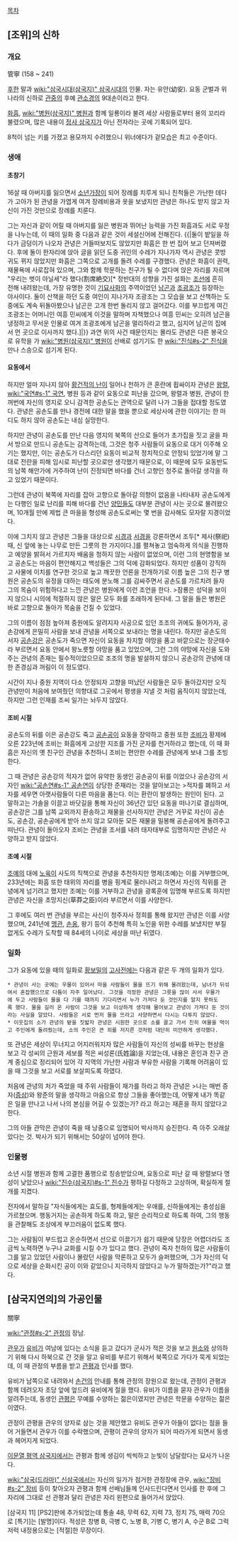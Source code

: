 [[목차]]

== [조위]의 신하 ==
=== 개요 ===
管寧
(158 ~ 241)

[[후한]] 말과 [[wiki:"삼국시대(삼국지)" 삼국시대]]의 인물. 자는 유안(幼安). 요동 군벌과 위나라의 신하로 [[관중]]의 후예 [[관소경]]의 9대손이라고 한다.

[[화흠]], [[wiki:"병원(삼국지)" 병원]]과 함께 일룡이라 불려 세상 사람들로부터 용의 꼬리라 불렸으며, 많은 내용이 [[정사 삼국지]]가 아닌 전자라는 곳에 기록되어 있다.

8척이 넘는 키를 가졌고 용모까지 수려했으니 위너에다가 겉모습은 최고 수준이다.

=== 생애 ===
==== 초창기 ====
16살 때 아버지를 잃으면서 [[소년가장]]이 되어 장례를 치루게 되니 친척들은 가난한 데다가 고아가 된 관녕을 가엽게 여겨 장례비용과 옷을 보냈지만 관녕은 하나도 받지 않고 자신이 가진 것만으로 장례를 치룬다.

그는 자신과 같이 어릴 때 아버지를 잃은 병원과 뛰어난 능력을 가진 화흠과도 서로 우정을 나누는데, 이 때의 일화 중 다음과 같은 것이 세설신어에 전해진다.
{{|둘이 밭일을 하다가 금덩이가 나오자 관녕은 거들떠보지도 않았지만 화흠은 한 번 집어 보고 던져버렸다. 후에 둘이 한자리에 앉아 글을 읽던 도중 귀인의 수레가 지나가자 역시 관녕은 콧방귀도 뀌지 않았지만 화흠은 그쪽으로 고개를 돌려 수레를 구경했다. 관녕은 화흠이 권력, 재물욕에 사로잡혀 있으며, 그와 함께 학문하는 친구가 될 수 없다며 앉은 자리를 자르며 "우리는 벗이 아닐세"라 했다(割席絶交)[* 정반대의 성향을 가진 설화는 [[조선]]에 흔히 전해 내려왔는데, 가장 유명한 것이 [[기묘사화]]의 주역이었던 [[남곤]]과 [[조광조]]가 등장하는 야사이다. 둘이 산책을 하던 도중 여인이 지나가자 조광조는 그 모습을 보고 산책하는 도중에도 계속 뒤돌아봤으나 남곤은 고개 한번 돌리지 않고 걸어갔다. 이를 부끄럽게 여긴 조광조는 어머니인 여흥 민씨에게 이것을 말하며 자책했으나 여흥 민씨는 오히려 남곤을 냉정하고 무서운 인물로 여겨 조광조에게 남곤을 멀리하라고 했고, 심지어 남곤의 집에서 먼 곳으로 이사까지 했다.]|}}
과연 위의 사건 때문인지는 몰라도 관녕은 다른 봉국으로 유학을 가 [[wiki:"병원(삼국지)" 병원]]이 선배로 섬기기도 한 [[wiki:"진식#s-2" 진식]]을 만나 스승으로 섬기게 된다.

==== 요동에서 ====
하지만 얼마 지나지 않아 [[황건적의 난]]이 일어나 천하가 큰 혼란에 휩싸이자 관녕은 [[왕렬]], [[wiki:"국연#s-1" 국연]], 병원 등과 같이 요동으로 피난을 갔으며, 왕렬과 병원, 관녕이 한꺼번에 자신의 영지로 오니 감격한 공손도는 관역으로 달려 나가 그들을 접대할 정도였다. 관녕은 공손도를 만나 경전에 대한 말을 했을 뿐으로 세상사에 관한 이야기는 한 마디도 하지 않아 공손도는 내심 실망한다. 

하지만 관녕이 공손도를 만난 다음 영지의 북쪽의 산으로 들어가 초가집을 짓고 굴을 파서 방으로 만드니 공손도는 감격하는데, 그것은 청주 사람들이 요동으로 대거 이주해 오기는 했지만, 이는 공손도가 다스리던 요동이 비교적 정치적으로 안정되 있었기에 말 그대로 전란을 피해 임시로 피난할 곳으로만 생각했기 때문으로, 이 때문에 모두 요동반도의 남쪽 해안가에 거주하여 난이 진정되면 바다를 건너 고향인 청주로 돌아갈 생각을 하고 있었기 때문이다.

그런데 관녕이 북쪽에 자리를 잡아 고향으로 돌아갈 의향이 없음을 나타내자 공손도에게는 다행인 일로 난리를 피해 바다를 건넌 [[양민]]들도 대부분 관녕이 사는 곳으로 몰려왔으며, 10개월 만에 제법 큰 마을을 형성해 공손도로써는 몇 번을 감사해도 모자랄 지경이었다.

이에 그치지 않고 관녕은 그들을 대상으로 [[시경]]과 [[서경]]을 강론하면서 조두[* 제사(祭祀) 때, 신 앞에 놓는 나무로 만든 그릇의 한 가지이다.]를 펼쳐놓고 엄숙하게 의식을 진행하고 예양을 밝혀서 가르치자 배움을 청하지 않는 사람이 없었으며, 이런 그의 현명함을 보고 공손도는 마음이 편안해지고 백성들은 그의 덕에 감화되었다. 하지만 성품이 강직하고 사물에 이치를 연구한 것으로 높고 깨끗한 언론을 전개하기로 이름 높은 그의 친구 병원은 공손도의 유정을 대하는 태도에 분노해 그를 감싸주면서 공손도를 가르치려 들자 그의 목숨이 위험하다고 느낀 관녕은 병원에게 이런 조언을 한다.
>잠룡은 성덕을 보이지 않으니 시의에 적절하지 않은 말은 모두 화를 초래하게 된다네.
그 말을 들은 병원은 바로 고향으로 돌아가 목숨을 건질 수 있었다.

그의 이름이 점점 높아져 중원에도 알려지자 사공으로 있던 조조의 귀에도 들어가자, 공손강에게 은밀히 사람을 보내 관녕을 서쪽으로 보내라는 명을 내린다. 하지만 공손도의 서자 [[공손강]]은 공손도가 죽으면 자신이 요동을 차지할 야망을 품고 바깥으로는 장군태수라 부르면서 요동 안에서 왕노릇할 야망을 품고 있었으며, 그런 그의 야망에 자신을 도와주는 관녕의 존재는 필수적이었으므로 조조의 명을 발설하지 않으니 공손강의 관녕에 대한 존경심과 꺼림이 이 정도였다.

시간이 지나 중원 지역이 다소 안정되자 고향을 떠났던 사람들은 모두 돌아갔지만 오직 관녕만이 처음에 보여줬던 의향대로 그곳에서 평생을 지낼 것 처럼 움직이지 않았는데, 하지만 그런 인재를 조씨 일가는 놔두지 않았다.

==== 조비 시절 ====
공손도의 뒤를 이은 공손강도 죽고 [[공손공]]이 요동을 장악하고 중원 또한 
[[조비]]가 황제에 오른 223년에 조비는 화흠에게 고상한 지조를 가진 군자를 천거하라고 했는데, 이 때 화흠은 자신의 옛 친구인 관녕을 추천하니 조비는 편안한 수레를 관녕에게 보내 그를 초빙한다. 

그 때 관녕은 공손강의 적자가 없어 유약한 동생인 공손공이 뒤를 이었으나 공손강의 서자인 [[wiki:"공손연#s-1" 공손연]]이 상당한 준재라는 것을 알아보고는
>적자를 폐하고 서자를 세우면 아랫사람들이 다른 마음을 품는다. 이는 환란이 발생하는 원인이 된다.
고 말하고는 가솔을 이끌고 바닷길을 통해 자신이 36년간 있던 요동을 떠나기로 결심하며, 공손강은 그를 남쪽 교외까지 환송하고 재물을 선사하지만 관녕은 거꾸로 자신이 공손도, 공손강, 공손공에게 받아 쓰지 않고 모아둔 모든 재물을 밀봉해 공손공에게 돌려주고 떠난다. 관녕이 돌아오자 조비는 관녕을 조서를 내려 태자태부로 임명하지만 관녕은 사양하고 받지 않았다.

==== 조예 시절 ====
[[조예]]의 대에 [[노육]]이 사도의 직책으로 관녕을 추천하지만 명제(조예)는 이를 거부했으며, 233년에는 화흠 또한 태위의 자리를 병을 핑계로 물러나려고 하면서 자신의 직위를 관녕에게 넘기려고 했지만 조예는 이를 거부하고 관녕을 광록훈에 임명해 부르도록 하지만 관녕은 자신을 초망지신(草莽之臣)이라 부르면서 이를 사양한다.

그 후에도 여러 번 관녕을 부르는 사신이 청주자사 정희를 통해 왔지만 관녕은 이를 사양했으며, 241년에 [[맹관]], [[손옹]], 왕기 등이 추천해 특히 노인을 위한 수레를 보냈지만 부질없게도 수레가 도착할 때 84세의 나이로 세상을 떠난 뒤였다.

=== 일화 ===
그가 요동에 있을 때의 일화로 [[황보밀]]의 [[고사전]]에는 다음과 같은 두 개의 일화가 있다.

 * 관녕이 사는 곳에는 우물이 있어서 마을 사람들이 물을 뜨기 위해 몰려왔는데, 남녀가 뒤섞여서 혼잡했으므로 다툼이 자주 일어났다. 그것을 걱정한 관녕은 그릇을 많이 사서 우물가에 두고 사람들이 물을 다 기를 때까지 기다리면서 누가 가져다 둔 것인지를 알지 못하도록 했다. 물을 길러 온 사람이 그것을 보고 이상하게 생각해 물어보고 관녕이 가져다 둔 것이라는 사실을 알았다. 사람들은 서로 먼저 물을 뜨라고 사양하면서 다시는 다투지 않았다.
 * 이웃집의 소가 관녕의 밭을 짓밟자 관녕은 시원한 곳으로 소를 끌고 가서 친히 여물을 먹이고 주인에게 돌려줬는데, 소의 주인은 큰 죄를 저지른 것처럼 대단히 미안하게 생각했다.

또 관녕은 세상이 무너지고 어지러워지자 많은 사람들이 자신의 성씨를 바꾸는 현상을 보고 각 성씨의 근원과 세보를 적은 씨성론(氏姓論)을 지었는데, 내용은 혼인과 친구 관계 중심으로 정리되어 있어 각 지역의 가난한 사람과 부유한 사람을 기록해 어려움이 있을 때 그것을 보고 서로를 보살피도록 하였다.

처음에 관녕의 처가 죽었을 때 주위 사람들이 재가를 하라고 하자 관녕은  
>나는 매번 증자([[증삼]])와 왕준의 말을 생각하고 마음으로 항상 그들을 좋아했는데, 어떻게 내가 똑같은 일을 만나고 나서 나의 본심을 어길 수 있겠는가?
라고 하고는 재혼을 하지 않았다고 한다.

그의 아들 관막은 관녕이 죽을 때 낭중으로 임명되어 박사까지 승진한다. 즉 아주 오래살았다는 것. 박사가 되기 위해서는 50살이 넘어야 한다.

=== 인물평 ===
소년 시절 병원과 함께 고결한 품행으로 칭송받았으며, 요동으로 피난 갈 때 왕렬보다 명성이 낮았으나 [[wiki:"진수(삼국지)#s-1" 진수]]가 평하길 다정하고 고상하며, 확실하게 절개를 지켰다.

전자에서 말하길 "자식들에게는 효도를, 형제들에게는 우애를, 신하들에게는 충성심을 가르쳤으며. 행동거지는 공손하게 하도록 하고, 말은 순리적으로 하도록 하여, 그의 행동을 관찰해도 조상에게 부끄러움이 없도록 했다.

그는 사람됨이 부드럽고 온순하면서 선으로 이끌기가 쉽기 때문에 당장은 어렵더라도 조금씩 노력하면 누구나 교화를 시킬 수가 있다고 했다. 관녕이 죽자 천하의 많은 사람들이 그를 알고 있었던 사람이나 몰랐던 사람을 막론하고 모두가 슬퍼했으며, 그가 자신의 덕으로 세상을 순화시킨 공이 이와 같았으니 지극하지 않았다고 누가 말하겠는가?"라고 했다.

== [삼국지연의]의 가공인물 ==
關寧

[[wiki:"관정#s-2" 관정]]의 장남.

[[관우]]가 [[유비]]가 여남에 있다는 소식을 듣고 갔다가 군사가 적은 것을 보고 [[원소]]와 상의하기 위해 다시 하북으로 간 것을 알고 유비를 부르기 위해서 북쪽으로 가다가 묵게 되었는데, 이 때 관정의 부름을 받고 [[관평]]과 인사를 했다.

유비가 남쪽으로 내려와서 [[손건]]의 안내를 통해 관정의 장원으로 왔는데, 관정이 관평과 함께 데려오자 초당 앞에 엎드려 유비에게 절을 했다. 유비가 이름을 묻자 관우가 이름을 알려주는데, 동생인 [[관평]]은 무예를 수양하는 젊은이였지만 관녕은 학문을 수양하는 젊은이였다.

관정이 관평을 관우의 양자로 삼는 것을 제안했고 유비도 관우가 아들이 없다는 점을 들어 거들면서 관우가 이를 수락했으며, 관평이 관우의 양자가 되어 따라가게 되면서 동생과 헤어지게 되었다.

[[이문열 평역 삼국지]]에서는 관평과 함께 생김이 씩씩하고 눈빛이 남달랐다는 묘사가 나온다.

[[wiki:"삼국(드라마)" 신삼국]]에서는 자신의 일가가 점거한 관정장에 관우, [[wiki:"장비#s-2" 장비]] 등이 찾아오자 관평과 함께 선배님들께 인사드린다면서 인사를 한 후에 그 자리에 그대로 선 관평과 달리 관녕은 자리 왼편으로 들어가서 앉았다.

[삼국지 11] [PS2]판에 추가되었는데 통솔 48, 무력 62, 지력 73, 정치 75, 매력 70으로 [특기]는 [발명]이다. 적성은 창병 B, 극병 C, 노병 B, 기병 C, 병기 A, 수군 B로 그럭저럭 내정용으로는 [적절]한 무장이다.
